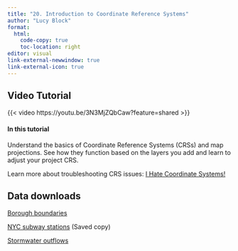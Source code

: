 ```yaml
---
title: "20. Introduction to Coordinate Reference Systems"
author: "Lucy Block"
format:
  html:
    code-copy: true
    toc-location: right
editor: visual
link-external-newwindow: true
link-external-icon: true
---
```


## Video Tutorial

{{< video https://youtu.be/3N3MjZQbCaw?feature=shared >}}

#### In this tutorial

Understand the basics of Coordinate Reference Systems (CRSs) and map projections. See how they function based on the layers you add and learn to adjust your project CRS.

Learn more about troubleshooting CRS issues: [I Hate Coordinate Systems!](https://ihatecoordinatesystems.com/){target="_blank"}

## Data downloads

[Borough boundaries](https://data.cityofnewyork.us/City-Government/Borough-Boundaries/tqmj-j8zm)

[NYC subway stations](https://drive.google.com/file/d/13kz4Ud11KQSGTi3H2PVC7Uw3sxsAch-6/view) (Saved copy)

[Stormwater outflows](https://data.gis.ny.gov/datasets/9e038774ef034c7cae5374f3e23f7a67_0/explore?layer=0&location=41.849438%2C-74.909886%2C7.00)
